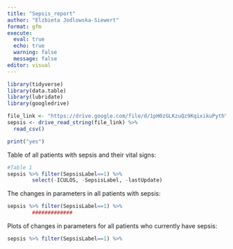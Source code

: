 ```yaml
---
title: "Sepsis_report"
author: "Elzbieta Jodlowska-Siewert"
format: gfm
execute:
  eval: true
  echo: true
  warning: false
  message: false
editor: visual
---
```


```r
library(tidyverse)
library(data.table)
library(lubridate)
library(googledrive)

file_link <- "https://drive.google.com/file/d/1pH0zGLKzuQz9KqixikuPythYqgINWWob/view?usp=sharing"
sepsis <- drive_read_string(file_link) %>%
  read_csv()
```

```r
print("yes")
```


Table of all patients with sepsis and their vital signs:

```r
#Table 1
sepsis %>% filter(SepsisLabel==1) %>%
        select(-ICULOS, -SepsisLabel, -lastUpdate)
```

The changes in parameters in all patients with sepsis:

```r
sepsis %>% filter(SepsisLabel==1) %>%
        #############
```

Plots of changes in parameters for all patients who currently have sepsis:

```r
sepsis %>% filter(SepsisLabel==1) %>%
```

